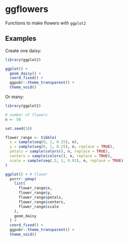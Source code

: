 # ggflowers

Functions to make flowers with `ggplot2`

## Examples

Create one daisy:

```r

library(ggplot2)

ggplot() +
  geom_daisy() +
  coord_fixed() +
  ggpubr::theme_transparent() +
  theme_void()

```

Or many:

```r

library(ggplot2)

# number of flowers
n <- 50

set.seed(10)

flower_range <- tibble(
  x = sample(seq(0, 1, 0.25), n),
  y = sample(seq(0, 1, 0.25), n, replace = TRUE),
  petals = sample(colors(), n, replace = TRUE),
  centers = sample(colors(), n, replace = TRUE),
  scale = sample(seq(.5, 1, 0.01), n, replace = TRUE)
)

ggplot() + # flower
  purrr::pmap(
    list(
      flower_range$x,
      flower_range$y,
      flower_range$petals,
      flower_range$centers,
      flower_range$scale
    ),
    geom_daisy
  ) +
  coord_fixed() +
  ggpubr::theme_transparent() +
  theme_void()

```
